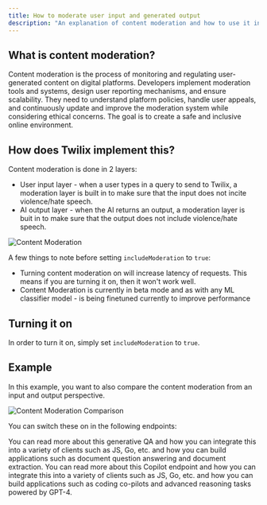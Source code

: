 ```yaml
---
title: How to moderate user input and generated output
description: "An explanation of content moderation and how to use it in Twilix"
---
```


## What is content moderation?

Content moderation is the process of monitoring and regulating user-generated content on digital platforms. Developers implement moderation tools and systems, design user reporting mechanisms, and ensure scalability. They need to understand platform policies, handle user appeals, and continuously update and improve the moderation system while considering ethical concerns. The goal is to create a safe and inclusive online environment.

## How does Twilix implement this?

Content moderation is done in 2 layers:

- User input layer - when a user types in a query to send to Twilix, a moderation layer is built in to make sure that the input does not incite violence/hate speech.
- AI output layer - when the AI returns an output, a moderation layer is buit in to make sure that the output does not include violence/hate speech.

![Content Moderation](/images/content-moderation.png)

A few things to note before setting `includeModeration` to `true`:
- Turning content moderation on will increase latency of requests. This means if you are turning it on, then it won't work well.
- Content Moderation is currently in beta mode and as with any ML classifier model - is being finetuned currently to improve performance


## Turning it on

In order to turn it on, simply set `includeModeration` to `true`.

## Example 

In this example, you want to also compare the content moderation from an input and output perspective.

![Content Moderation Comparison](/images/content-moderation-comparison.png)

You can switch these on in the following endpoints:

<CardGroup cols={2}>
    <Card title="Turn on content moderation for Generative QA" icon="link" href="/api-reference/features/generative-qa">
        You can read more about this generative QA and how you can integrate this into 
        a variety of clients such as JS, Go, etc. and how you can build applications such as 
        document question answering and document extraction.
    </Card>
    <Card title="Turn on content moderation for Copilot" icon="link" href="/api-reference/features/copilot">
        You can read more about this Copilot endpoint and how you can integrate this into 
        a variety of clients such as JS, Go, etc. and how you can build applications such as
        coding co-pilots and advanced reasoning tasks powered by GPT-4.
    </Card>
</CardGroup>
